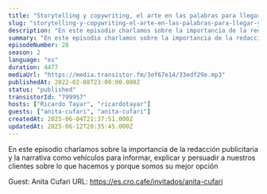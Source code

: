 ```yaml
---
title: "Storytelling y copywriting, el arte en las palabras para llegar y convencer, con Anita Cufari"
slug: "storytelling-y-copywriting-el-arte-en-las-palabras-para-llegar-y-convencer-con-anita-cufari"
description: "En este episodio charlamos sobre la importancia de la redacción publicitaria y la narrativa como vehículos para informar, explicar y persuadir a nuestros clientes sobre lo que hacemos y porque somos su mejor opción\n\n\n\n<!-- GUESTS START -->\nGuest: Anita Cufari\nURL: https://es.cro.cafe/invitados/anita-cufari\n<!-- GUESTS END -->"
summary: "En este episodio charlamos sobre la importancia de la redacción publicitaria y la narrativa como vehículos para informar, explicar y persuadir a nuestros clientes sobre lo que hacemos y porque somos su mejor opción"
episodeNumber: 28
season: 2
language: "es"
duration: 4477
mediaUrl: "https://media.transistor.fm/3ef67e14/33edf29e.mp3"
publishedAt: 2022-02-08T23:00:00.000Z
status: "published"
transistorId: "799957"
hosts: ["Ricardo Tayar", "ricardotayar"]
guests: ["anita-cufari", "anita-cufari"]
createdAt: 2025-06-04T21:37:51.000Z
updatedAt: 2025-06-12T20:35:45.000Z
---
```


En este episodio charlamos sobre la importancia de la redacción publicitaria y la narrativa como vehículos para informar, explicar y persuadir a nuestros clientes sobre lo que hacemos y porque somos su mejor opción



<!-- GUESTS START -->
Guest: Anita Cufari
URL: https://es.cro.cafe/invitados/anita-cufari
<!-- GUESTS END -->
